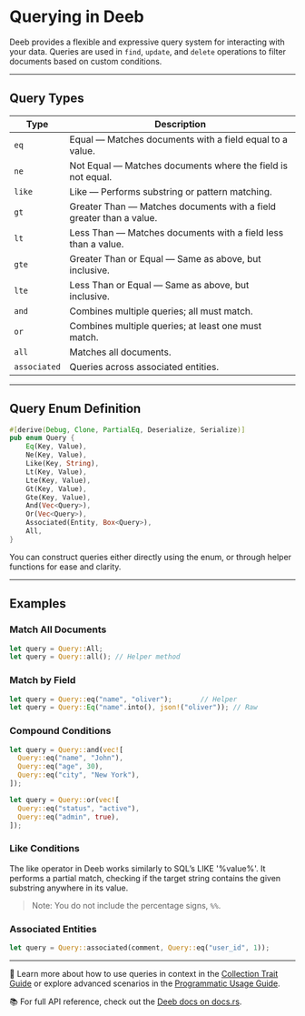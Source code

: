 # Querying in Deeb

Deeb provides a flexible and expressive query system for interacting with your data. Queries are used in `find`, `update`, and `delete` operations to filter documents based on custom conditions.

---

## Query Types

| Type       | Description                                                |
|------------|------------------------------------------------------------|
| `eq`       | Equal — Matches documents with a field equal to a value.   |
| `ne`       | Not Equal — Matches documents where the field is not equal.|
| `like`     | Like — Performs substring or pattern matching.             |
| `gt`       | Greater Than — Matches documents with a field greater than a value. |
| `lt`       | Less Than — Matches documents with a field less than a value.   |
| `gte`      | Greater Than or Equal — Same as above, but inclusive.     |
| `lte`      | Less Than or Equal — Same as above, but inclusive.        |
| `and`      | Combines multiple queries; all must match.                 |
| `or`       | Combines multiple queries; at least one must match.        |
| `all`      | Matches all documents.                                     |
| `associated` | Queries across associated entities.                      |

---

## Query Enum Definition

```rust
#[derive(Debug, Clone, PartialEq, Deserialize, Serialize)]
pub enum Query {
    Eq(Key, Value),
    Ne(Key, Value),
    Like(Key, String),
    Lt(Key, Value),
    Lte(Key, Value),
    Gt(Key, Value),
    Gte(Key, Value),
    And(Vec<Query>),
    Or(Vec<Query>),
    Associated(Entity, Box<Query>),
    All,
}
```

You can construct queries either directly using the enum, or through helper functions for ease and clarity.

---

## Examples

### Match All Documents
```rust
let query = Query::All;
let query = Query::all(); // Helper method
```

### Match by Field
```rust
let query = Query::eq("name", "oliver");       // Helper
let query = Query::Eq("name".into(), json!("oliver")); // Raw
```

### Compound Conditions
```rust
let query = Query::and(vec![
  Query::eq("name", "John"),
  Query::eq("age", 30),
  Query::eq("city", "New York"),
]);

let query = Query::or(vec![
  Query::eq("status", "active"),
  Query::eq("admin", true),
]);
```

### Like Conditions

The like operator in Deeb works similarly to SQL’s LIKE '%value%'. It performs a partial 
match, checking if the target string contains the given substring anywhere in its value.

> Note: You do not include the percentage signs, `%%`.

### Associated Entities
```rust
let query = Query::associated(comment, Query::eq("user_id", 1));
```

---

🧠 Learn more about how to use queries in context in the [Collection Trait Guide](/docs/collection-trait) or explore advanced scenarios in the [Programmatic Usage Guide](/docs/programmatic-usage).

📚 For full API reference, check out the [Deeb docs on docs.rs](https://docs.rs/deeb/latest/deeb/).
